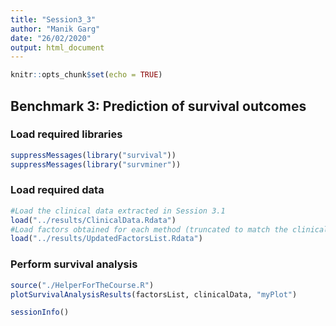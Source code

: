 ```yaml
---
title: "Session3_3"
author: "Manik Garg"
date: "26/02/2020"
output: html_document
---
```


```r
knitr::opts_chunk$set(echo = TRUE)
```

## Benchmark 3: Prediction of survival outcomes

### Load required libraries

```r
suppressMessages(library("survival"))
suppressMessages(library("survminer"))
```

### Load required data

```r
#Load the clinical data extracted in Session 3.1
load("../results/ClinicalData.Rdata")
#Load factors obtained for each method (truncated to match the clinical data in Session 3.1)
load("../results/UpdatedFactorsList.Rdata")
```

### Perform survival analysis
```r
source("./HelperForTheCourse.R")
plotSurvivalAnalysisResults(factorsList, clinicalData, "myPlot")
```

```r
sessionInfo()
```